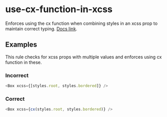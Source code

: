# use-cx-function-in-xcss

Enforces using the cx function when combining styles in an xcss prop to maintain correct typing.
[Docs link](https://atlassian.design/components/css/overview#cx).

## Examples

This rule checks for xcss props with multiple values and enforces using cx function in these.

### Incorrect

```js
<Box xcss={[styles.root, styles.bordered]} />
```

### Correct

```js
<Box xcss={cx(styles.root, styles.bordered)} />
```
